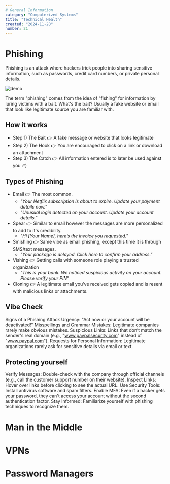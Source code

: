 ```yaml
---
# General Information
category: "Computerized Systems"
title: "Technical Health"
created: "2024-11-28"
number: 21
---
```


# Phishing

Phishing is an attack where hackers trick people into sharing sensitive information, such as passwords, credit card numbers, or private personal details.

![demo](./assets/fish.png)

The term "phishing" comes from the idea of "fishing" for information by luring victims with a bait. What's the bait? Usually a fake website or email that look like legitimate source you are familiar with.

## How it works

- Step 1) The Bait 👉 A fake message or website that looks legitimate
- Step 2) The Hook 👉 You are encouraged to click on a link or download an attachment
- Step 3) The Catch 👉 All information entered is to later be used against you :^)

## Types of Phishing

- Email 👉 The most common.
  - _"Your Netflix subscription is about to expire. Update your payment details now."_
  - _"Unusual login detected on your account. Update your account details."_
- Spear 👉 Similar to email however the messages are more personalized to add to it's credibility.
  - _"Hi [Your Name], here’s the invoice you requested."_
- Smishing 👉 Same vibe as email phishing, except this time it is through SMS/text messages.
  - _"Your package is delayed. Click here to confirm your address."_
- Vishing 👉 Getting calls with someone role playing a trusted organization
  - _"This is your bank. We noticed suspicious activity on your account. Please verify your PIN"_
- Cloning 👉 A legitimate email you’ve received gets copied and is resent with malicious links or attachments.

## Vibe Check

Signs of a Phishing Attack
Urgency: "Act now or your account will be deactivated!"
Misspellings and Grammar Mistakes: Legitimate companies rarely make obvious mistakes.
Suspicious Links: Links that don’t match the sender's real domain (e.g., "www.paypalsecurity.com" instead of "www.paypal.com").
Requests for Personal Information: Legitimate organizations rarely ask for sensitive details via email or text.

## Protecting yourself

Verify Messages: Double-check with the company through official channels (e.g., call the customer support number on their website).
Inspect Links: Hover over links before clicking to see the actual URL.
Use Security Tools: Install antivirus software and spam filters.
Enable MFA: Even if a hacker gets your password, they can't access your account without the second authentication factor.
Stay Informed: Familiarize yourself with phishing techniques to recognize them.

# Man in the Middle

# VPNs

# Password Managers
